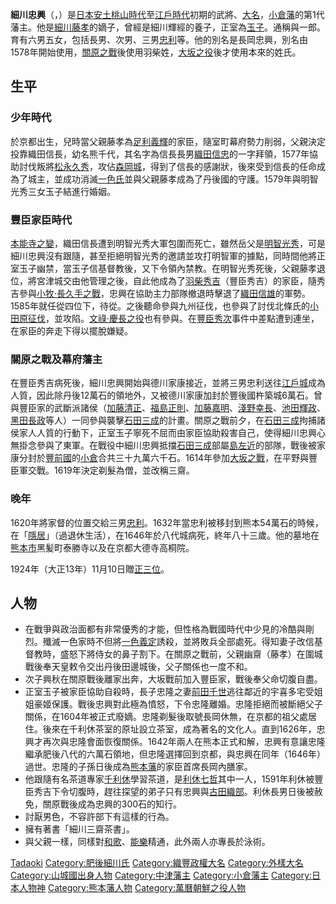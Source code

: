 {{Infobox Officeholder
| name= 細川忠興
| image= Hosokawa Tadaoki.jpg
| caption= 
| office=[[小倉藩|小倉藩]]藩主
| term_start= 1602年
| term_end= 1620年
| predecessor= {{small|新設}}
| successor= [[細川忠利|細川忠利]]

| office1=[[中津藩|中津藩]]藩主
| term_start1= 1600年
| term_end1= 1602年
| predecessor1= {{small|新設}}
| successor1= 空缺{{small|（下一任：{{link-ja|小笠原長次|小笠原長次}}）}}

| birth_date={{birth date|1563|11|28}}<br>（永禄6年11月13日）
| birth_place=
| death_date={{death date and age|1646|1|18|1563|11|28}}<br>（正保2年12月2日）
| death_place= 
| module  = {{日本武士|child=yes
|時代= [[戰國時代_(日本)|戰國時代]] - [[江户时代|江戸時代]]前期
|幼名= 
|改名= 熊千代（幼名）→長岡忠興→細川忠興→三斎宗立（号）
|别名= 与一郎（通称）、丹後宰相、丹後侍従、丹後少将
|諡号= 
|神号= 
|戒名= 松向寺殿前参議三斎宗立大居士
|洗禮名= 
|墓所=熊本県熊本市中央区黒髪の泰勝寺跡
京都府京都市北区紫野大徳寺町の高桐院  
|朝廷官位= 従五位下、越中守、従四位下、侍従、左少将、従三位、参議、贈正三位
|幕府職位= 
|主君= 織田信長・信忠→豊臣秀吉→秀頼→徳川家康→秀忠 
|藩= 豊前中津藩主→豊前小倉藩主
|氏族= 長岡氏→[[細川氏|細川氏]]
|父母= 父：細川藤孝（幽斎） 母：沼田麝香（沼田光兼の娘）
|養父= 細川輝経
|養母= 
|兄弟= 忠興、興元、幸隆、孝之、伊也（一色義定のち吉田兼治室）、女（木下延俊室）、女（長岡好重(藤孝の実弟)室）、女（長岡孝以のち小笠原長良室）
|姐妹= 
|正室= 明智玉子（洗礼名：ガラシャ）
|側室= 郡宗保の娘、明智光忠の娘、清田鎮乗の娘、真下元家の娘
|嗣子= 
|嗣女= 
|養子= 
|養女= 
 }}
}}
'''細川忠興'''（{{jpn|j=細川 忠興|kana=ほそかわ ただおき|rm=Hosokawa Tadaoki}}，{{bd|1563年|11月28日|1646年|1月18日|catIdx=Hosokawa, Tadaoki}}）是[[日本|日本]][[安土桃山时代|安土桃山時代]]至[[江戶時代|江戶時代]]初期的武將、[[大名_(稱謂)|大名]]，[[小倉藩|小倉藩]]的第1代藩主。他是[[細川藤孝|細川藤孝]]的嫡子，曾經是細川輝經的養子，正室為[[細川伽羅奢|玉子]]。通稱與一郎。育有六男五女，包括長男{{tsl|ja|細川忠隆||忠隆}}、次男{{tsl|ja|細川興秋||興秋}}、三男[[細川忠利|忠利]]等。他的別名是長岡忠興，別名由1578年開始使用，[[關原之戰|關原之戰]]後使用羽柴姓，[[大坂之役|大坂之役]]後才使用本來的姓氏。

==生平==
=== 少年時代 ===
於京都出生，兒時當父親藤孝為[[足利義輝|足利義輝]]的家臣，隨室町幕府勢力削弱，父親決定投靠織田信長，幼名熊千代，其名字為信長長男[[織田信忠|織田信忠]]的一字拜領，1577年協助討伐叛將[[松永久秀|松永久秀]]，攻佔[[森岡城|森岡城]]，得到了信長的感謝狀，後來受到信長的任命成為了{{tsl|ja|建部山城||建部山城}}城主，並成功消滅[[一色氏|一色氏]]並與父親藤孝成為了丹後國的守護。1579年與明智光秀三女玉子結進行婚姻。

=== 豐臣家臣時代 ===
[[本能寺之變|本能寺之變]]，織田信長遭到明智光秀大軍包圍而死亡，雖然岳父是[[明智光秀|明智光秀]]，可是細川忠興沒有跟隨，甚至拒絕明智光秀的邀請並攻打明智軍的據點，同時間他將正室玉子幽禁，當玉子信基督教後，又下令領內禁教。在明智光秀死後，父親藤孝退位，將宮津城交由他管理之後，自此他成為了[[丰臣秀吉|羽柴秀吉]]（豐臣秀吉）的家臣，隨秀吉參與[[小牧·長久手之戰|小牧·長久手之戰]]，忠興在協助主力部隊撤退時擊退了[[織田信雄|織田信雄]]的軍勢。1585年就任從四位下，待從。之後聽命參與九州征伐，也參與了討伐北條氏的[[小田原之戰|小田原征伐]]，並攻陷{{tsl|ja|韮山城||韮山城}}。[[文祿·慶長之役|文祿·慶長之役]]也有參與。在[[豐臣秀次|豐臣秀次]]事件中差點遭到連坐，在家臣{{tsl|ja|松井康之||松井康之}}的奔走下得以擺脫嫌疑。

=== 關原之戰及幕府藩主 ===
在豐臣秀吉病死後，細川忠興開始與德川家康接近，並將三男忠利送往[[江戶城|江戶城]]成為人質，因此除丹後12萬石的領地外，又被德川家康加封於豐後國杵築城6萬石。曾與豐臣家的武斷派諸侯（[[加藤清正|加藤清正]]、[[福島正則|福島正則]]、[[加藤嘉明|加藤嘉明]]、[[淺野幸長|淺野幸長]]、[[池田輝政|池田輝政]]、[[黑田長政|黑田長政]]等人）一同參與襲擊[[石田三成|石田三成]]的計畫。關原之戰前夕，在[[石田三成|石田三成]]拘捕諸侯家人人質的行動下，正室玉子寧死不屈而由家臣協助殺害自己，使得細川忠興心無掛念參與了東軍。在戰役中細川忠興抵擋[[石田三成|石田三成]]部屬[[島左近|島左近]]的部隊，戰後被家康分封於[[豐前國|豐前國]]的[[小倉城|小倉]]合共三十九萬六千石。1614年參加[[大坂之戰|大坂之戰]]，在平野與豐臣軍交戰。1619年決定剃髮為僧，並改稱三齋。

=== 晚年 ===
1620年將家督的位置交給三男[[細川忠利|忠利]]。1632年當忠利被移封到熊本54萬石的時候，在{{tsl|ja|八代城||八代城}}「[[隱居_(家制度)|隱居]]」（過退休生活），在1646年於八代城病死，終年八十三歲。他的墓地在[[熊本市|熊本市]]黑髪町泰勝寺以及在京都大德寺高桐院。

1924年（大正13年）11月10日贈[[正三位|正三位]]。

== 人物 ==
*在戰爭與政治面都有非常優秀的才能，但性格為戰國時代中少見的冷酷與剛烈。殲滅一色家時不但將[[一色義定|一色義定]]誘殺，並將敗兵全部處死。得知妻子改信基督教時，盛怒下將侍女的鼻子割下。在關原之戰前，父親幽齋（藤孝）在圍城戰後奉天皇敕令交出丹後田邊城後，父子關係也一度不和。
*次子興秋在關原戰後離家出奔，大坂戰前加入豐臣家，戰後奉父命切腹自盡。
*正室玉子被家臣協助自殺時，長子忠隆之妻[[前田千世|前田千世]]逃往鄰近的宇喜多宅受姐姐豪姬保護。戰後忠興對此極為憤怒，下令忠隆離婚。忠隆拒絕而被斷絕父子關係，在1604年被正式廢嫡。忠隆剃髮後取號長岡休無，在京都的祖父處居住。後來在千利休茶室的原址設立茶室，成為著名的文化人。直到1626年，忠興才再次與忠隆會面恢復關係。1642年兩人在熊本正式和解，忠興有意讓忠隆繼承肥後八代的六萬石領地，但忠隆選擇回到京都，與忠興在同年（1646年）過世。忠隆的子孫日後成為[[熊本藩|熊本藩]]的家臣首席長岡內膳家。
*他跟隨有名茶道專家[[千利休|千利休]]學習茶道，是[[利休七哲|利休七哲]]其中一人，1591年利休被豐臣秀吉下令切腹時，趕往探望的弟子只有忠興與[[古田重然|古田織部]]。利休長男{{tsl|ja|千道安||千道安}}日後被赦免，關原戰後成為忠興的300石的知行。
*討厭男色，不容許部下有這樣的行為。
*擁有著書「細川三齋茶書」。
*與父親一樣，同樣對[[和歌|和歌]]、[[能樂|能樂]]精通，此外兩人亦專長於泳術。


{{細川氏}}
{{中津藩主}}
{{小倉藩主|細川氏|初代|1602年 - 1620年}}

{{Authority control}}
{{DEFAULTSORT:Hosokawa, Tadaoki}}
[[Category:奧州細川氏|Tadaoki]]
[[Category:肥後細川氏|Category:肥後細川氏]]
[[Category:織豐政權大名|Category:織豐政權大名]]
[[Category:外樣大名|Category:外樣大名]]
[[Category:山城國出身人物|Category:山城國出身人物]]
[[Category:中津藩主|Category:中津藩主]]
[[Category:小倉藩主|Category:小倉藩主]]
[[Category:日本人物神|Category:日本人物神]]
[[Category:熊本藩人物|Category:熊本藩人物]]
[[Category:萬曆朝鮮之役人物|Category:萬曆朝鮮之役人物]]